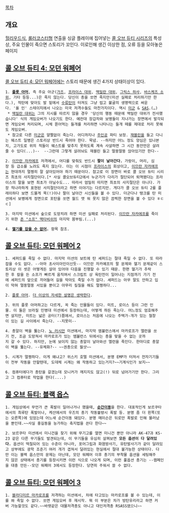 [[목차]]
== 개요 ==
[[헐리우드]]식, [[롤러코스터]]형 연출을 싱글 플레이에 집어넣는 [[콜 오브 듀티 시리즈]]의 특성상, 주요 인물이 죽으면 스토리가 꼬인다. 이로인해 생긴 이상한 점, 오류 등을 모아놓은 페이지

== [[콜 오브 듀티 4: 모던 워페어]] ==
[[콜 오브 듀티 4: 모던 워페어]]에는 스토리 때문에 생긴 4가지 상태이상이 있다. 

 1. '''[[플롯 아머]]''', 즉 주요 아군([[가즈]], [[프라이스 대위]], [[맥밀란 대위]], [[그릭스 하사]], [[바스케즈 소위]], 기타 등등...)은 죽지 않는다. 당신이 총을 쏘면 죽지만(미션 실패로 처리하기만 한다.), 적탄에 맞아도 발 밑에서 [[수류탄]]이 터져도 그냥 씹고 불굴의 생명력으로 싸운다. '올 인' 스테이지에서 나오는 미국 저격수들도 마찬가지이다. 역시 [[미군]] & [[SAS]].(…)
  * [[맥밀란 대위]]는 그의 지시를 따르지 않을 경우 '당신의 행동 때문에 맥밀란 대위가 전사했습니다' 식의 게임오버가 나오기도 한다. 예컨대 장갑차와 보병들이 지나가는 장면에서 발각되면 게임오버 처리되며, 시체 뜯어먹는 들개를 처리하면 나타나는 들개 떼를 제대로 처리 못해도 게임오버.
  * 참고로 다른 [[미군]]은 얄짤없이 죽는다. 어디까지나 [[주인공]] 파티 보정. [[재블린]]을 들고 다니는 웨스트 일병은 스토리상 반드시 죽어야 한다. 묵념. --하지만 어느 정도 양심은 있나본지, 고가도로 위의 적들이 웨스트를 맞추지 못하도록 계속 사살하면 그 시간 동안만은 살려줄 수 있다(...)--  --그런데 그렇게 살려놔도 재블린 들고 멀뚱멀뚱 앉아있기만 한다--

 2. [[이므란 자카에프]] 저격에서, 어디를 맞춰도 반드시 '''팔이 날아간다.''' 가랑이, 머리, 심장 등 급소를 노려도 죽지 않는다. 이는 이 시점이 [[프라이스]]의 회상이고, [[이므란 자카에프]]는 현대까지 멀쩡히 잘 살아있어야 하기 때문이다. 참고로 이 장면이 바로 콜 오브 듀티 시리즈 최초의 사지절단이다.[* 사실 콜오브듀티2에서 누군가가 다리가 절단되어 퇴역됐다는 프라이스의 말을 보면 최초가 아닐수도... 따라서 엄밀히 따지면 최초의 사지절단은 아니다. 가장 적나라하게 표현된 사지절단이라고 하면 이야기는 다르지만. 게다가 콜 오브 듀티 2를 플레이하다 보면 드물게 목(!)이나 팔이 날아간 시신들을 볼 수 있다. 더군다나 탱크를 탄 미션에서 보병에게 정면으로 포탄을 쏘면 월드 앳 워 못지 않은 끔찍한 장면을 볼 수 있다 ㅎㄷㄷ]

 3. 마지막 미션에서 숲으로 도망치려 하면 미션 실패로 처리된다. [[이므란 자카에프]]를 죽이기 위한 [[존 "소프" 맥타비쉬]]의 마지막 몸부림.(...)

 4. '''[[헬기를 잡을 수 없어]].''' 항목 참조.
== [[콜 오브 듀티: 모던 워페어 2]] ==
 1. 셰퍼드를 죽일 수 없다. 마지막 미션의 보트에 탄 셰퍼드는 절대 죽일 수 없다. 또 따라잡을 수도 없다. --아마 초사이아인이신듯-- 이므란 자카예프의 팔 문제와 헬기 문제같이 스토리상 이 셋은 어떻게든 살아 있어야 다음을 진행할 수 있기 때문. 한편 헬기가 추락한 후 칼을 든 소프가 빠르게 움직여서 스크립트 상 육탄전이 일어나는 지점까기 가기 전에 셰퍼드의 앞으로 끼어들어 길을 막아도 죽일 수가 없다. 셰퍼드는 아무 말도 안하고 입이 막혀 멀뚱멀뚱 서있을 뿐이고 아무리 킬질을 해도 멀쩡하다...

 2. [[플롯 아머]]. [[더 이상의 자세한 설명은 생략한다]].

 3. 위의 플룻 아머하고는 다르게, 꼭 죽는 인물들이 있다. 미트, 로이스 등이 그런 인물. 이 둘은 브라질 민병대 미션에서 등장하는데, 어떻게 하든 죽는다. 어느정도 엄호해주면 살지만, 미트는 넓은 공터(?)쯤에서, 로이스는 처음에 나오는 주택가-개가 있는 철창이 있는 길 사이에서 죽는다. --지못미--

 4. 총알이 벽을 뚫는다. [[노 러시안]] 미션에서, 마지막 엠뷸런스에서 마카로프가 엘런을 쏘기 전, 조금 도망쳐서 마카로프가 있는 엠뷸런스 뒤에서는 총을 맞을 수 없는 곳까지 갈 수 있다. 하지만, 눈에 보이지 않는 총알이 날아와선 엘런을 죽인다. 한마디로 총알이 벽을 뚫는다. --유체화?-- ~~권총으로 월샷~~

 5. 시계가 멀쩡하다. 이게 왜냐고? 위스키 호텔 미션에서, 분명 EMP가 터져서 전자기기들이 전부 작동을 안할텐데, 도데체 시계는 왜 작동하고 있는거지?~~기계식인가 보지~~

 6. 컴퓨터에다가 총탄을 갈겼는데 모니커가 깨지지도 않고(!) 뒤로 넘어가기만 한다. 그리고 그 컴퓨터로 작업을 한다(....)
== [[콜 오브 듀티: 블랙 옵스]] ==
 1. 게임상에서 무언가 큰 폭발이 일어나거나 했을때, '''[[순간이동]]'''을 한다. 대표적인게 보르쿠타에서의 최루탄 폭발이나, 케산에서의 우즈의 총기 작동불량시 폭발 등. 분명 좀 더 왼쪽(또는 오른쪽)에 있었는데 어느새 순간이동 돼있다. 분명 메이슨은 뒤로만 폭발로 인해 물러났을 뿐인데.~~사실 홍길동을 능가하는 축지법을 쓴다 한다~~

 2. 보르쿠타 미션에서 미니건을 찾기 위해 무기고를 열면 미니건 뿐만 아니라 AK-47과 KS-23 같은 다른 무기들도 발견되는데, 이 무기들을 유심히 살펴보면 '''모든 옵션이 다 달려있다.''' 옵션이 떡칠되어 있는 수준이 아니라, 포어그립과 화염방사기, 유탄발사기가 같이 달려있고 상부에도 광학 조준기 여러 개가 겹쳐서 달려있는 현실에서 절대 불가능한 상태이다. 다만 이는 블랙 옵스만의 문제는 아닌데, 모던 워페어 이후 총기의 부착물 옵션을 세팅해주지 않은 상태에서 총기를 등장시키면 이런 식으로 나오게 되며, 이런 풀옵션 총기는 --캠페인을 대충 만든--모던 워페어 3에서도 등장한다. 당연히 주워서 쓸 수 없다.
== [[콜 오브 듀티: 모던 워페어 3]] ==
 1. [[블라디미르 마카로프]]를 저격하는 미션에서, 차에 타고있는 마카로프를 볼 수 있는데, 이를 쏴 죽일 수 없다. 쏘면 게임오버 후 재시작. 뭐 이 부분은 차가 방탄유리라고 하면 커버 가능할것도 같다.~~바렛같은 대물저격총도 아니고 대인저격총 RSASS였으니~~
